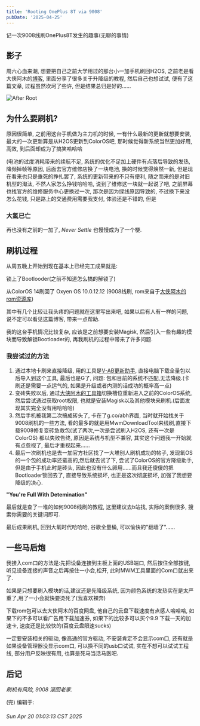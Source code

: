 ```yaml
---
title: 'Rooting OnePlus 8T via 9008'
pubDate: '2025-04-25'
---
```

记一次9008线刷OnePlus8T发生的趣事(无聊的事情)

## 影子

周六心血来潮, 想要把自己之前大学用过的那台小一加手机刷回H2OS, 之前老是看大侠阿木的[博客](https://www.daxiaamu.com/), 里面分享了很多关于升降级的教程, 然后自己也想试试, 便有了这篇文章, 过程虽然坎坷了些许, 但是结果总归是好的......

![After Root](./_assets/root-one-plus-8t-9008-oxgen-os.jpg)

## 为什么要刷机?

原因很简单, 之前用这台手机做为主力机的时候, 一有什么最新的更新就想要安装, 最大的一次更新算是从H2OS更新到ColorOS吧, 那时候觉得新系统当然更加好用, 高效, 到后面却成为了搞笑哈哈哈

(电池的过度消耗带来的续航不足, 系统的优化不足加上硬件有点落后导致的发热, 降频掉帧等原因, 后面去官方维修店换了一块电池, 换的时候觉得焕然一新, 但是现在看来也只是垂死的挣扎罢了, 系统的更新带来的不只有便利, 随之而来的是对旧机型的淘汰, 不然人家怎么挣钱哈哈哈, 说到了维修这一块就一起说了吧, 之前屏幕也找官方的维修服务中心更换过一次, 那次是因为绿线原因导致的, 不过换下来没怎么花钱, 只是路上的交通费用需要我支付, 体验还是不错的, 但是

### **大氢已亡**

再也没有之前的一加了, *Never Settle* 也慢慢成为了一个梗.

## 刷机过程

从周五晚上开始到现在基本上已经完工成果就是:

锁上了Bootlooder(之前不知道怎么搞的解锁了)

从ColorOS 14刷回了 Oxyen OS 10.0.12.12 (9008线刷, rom来自于[大侠阿木的rom资源库](https://yun.daxiaamu.com/OnePlus_Roms/))

其中有几个比较让我头疼的问题就在这里写出来吧, 如果以后有人有一样的问题, 说不定可以看见这篇博客, 带来一点帮助.

我的这台手机情况比较复杂, 应该是之前想要安装Magisk, 然后引入一些有趣的模块而导致解锁Bootloader的, 再我刷机的过程中带来了许多问题.

### 我尝试过的方法

1. 通过本地卡刷来直接降级, 用的工具是[V-AB更新助手](https://yun.daxiaamu.com/files/%E5%B8%B8%E7%94%A8APP/), 直接电脑下载全量包以后导入到这个工具, 最后也是G了, 问题: 包和目前的系统不匹配,无法降级.(卡刷还是需要一点运气的, 如果是升级或者内测的话成功的概率高一点)
2. 变砖失败以后, 通过[大侠阿木的工具箱](https://optool.daxiaamu.com/optool/)切换槽位重新进入之前的ColorOS系统, 然后尝试通过获取root权限, 也就是安装Magisk以及其他模块来刷机.(后面发现其实完全没有用哈哈哈)
3. 然后手机被我第二次搞成砖头了, 卡在了g.co/abh界面, 当时就开始找关于9008刷机的一些方法, 看的最多的就是用MwmDownloadTool来线刷,直接下载9008修复变砖急救包(试了两次,一次是尝试刷入H2OS, 还有一次是ColorOS) 都以失败告终, 原因是系统与机型不兼容, 其实这个问题我一开始就有点忽视了, 最后才重视起来......
4. 最后一次刷机也是去一加官方社区找了一大堆别人刷机成功的帖子, 发现氧OS的一个包的成功率还蛮高的,然后就去试了下, 尝试了ColorOS的官方降级助手, 但是由于手机此时是砖头, 因此也没有什么卵用......而且我还傻傻的把Bootloader锁回去了, 直接导致系统损坏, 也正是这次彻底损坏, 加强了我想要降级的决心.

**"You're Full With Detemination"**

最后就是查了一堆的如何9008线刷的教程, 这里建议去b站找, 实际的案例很多, 搜索你需要的关键词即可.

最后成果刷机, 回到大氧时代哈哈哈, 谷歌全量桶, 可以愉快的"翻墙了"......

## 一些马后炮

我接入com口的方法是:先把设备连接到主板上面的USB端口, 然后按住全部按键, 听见设备连接的声音之后再按住一小会,松开, 此时MWM工具里面的Com口就出来了.

如果是只想要刷入模块的话,建议还是先降级系统, 因为颜色系统的发热实在是太严重了,用了一小会就快要烫死了(我喜欢裸奔)

下载rom包可以去大侠阿木的百度网盘, 他自己的云盘下载速度有点感人哈哈哈, 如果下的不多可以看广告用下载加速券, 如果下的比较多可以买个9.9 下载一天的加速卡, 速度还是比较快的(百度云盘限速sucks)

一定要安装相关的驱动, 像高通的官方驱动, 不安装肯定不会显示com口, 还有就是如果设备管理器没显示com口, 可以换不同的usb口试试, 实在不想可以试试工程线, 部分用户反映很有用, 也算是死马当活马医吧.

## 后记

*刷机有风险, 9008 滚回老家.*

(完) 编辑于:

###### Sun Apr 20 01:03:13 CST 2025
